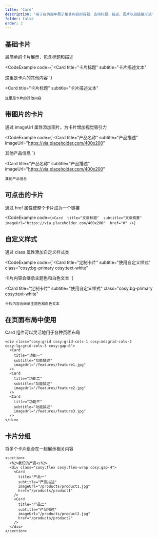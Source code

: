 ```yaml
---
title: 'Card'
description: '用于在页面中展示相关内容的容器，支持标题、描述、图片以及链接形式'
folder: false
order: 3
---
```



## 基础卡片

最简单的卡片展示，包含标题和描述

<CodeExample
  code={`<Card 
  title="卡片标题" 
  subtitle="卡片描述文本"
>
  这里是卡片的其他内容
</Card>`}
>
  <Card 
    title="卡片标题" 
    subtitle="卡片描述文本"
  >
    这里是卡片的其他内容
  </Card>
</CodeExample>

## 带图片的卡片

通过 imageUrl 属性添加图片，为卡片增加视觉吸引力

<CodeExample
  code={`<Card 
  title="产品名称" 
  subtitle="产品描述" 
  imageUrl="https://via.placeholder.com/400x200"
>
  其他产品信息
</Card>`}
>
  <Card 
    title="产品名称" 
    subtitle="产品描述" 
    imageUrl="https://via.placeholder.com/400x200"
  >
    其他产品信息
  </Card>
</CodeExample>

## 可点击的卡片

通过 href 属性使整个卡片成为一个链接

<CodeExample
  code={`<Card 
  title="文章标题" 
  subtitle="文章摘要" 
  imageUrl="https://via.placeholder.com/400x200" 
  href="#"
/>`}
>
  <Card 
    title="文章标题" 
    subtitle="文章摘要" 
    imageUrl="https://via.placeholder.com/400x200" 
    href="#"
  />
</CodeExample>

## 自定义样式

通过 class 属性添加自定义样式类

<CodeExample
  code={`<Card 
  title="定制卡片" 
  subtitle="使用自定义样式" 
  class="cosy:bg-primary cosy:text-white"
>
  卡片内容会继承主题色和白色文本
</Card>`}
>
  <Card 
    title="定制卡片" 
    subtitle="使用自定义样式" 
    class="cosy:bg-primary cosy:text-white"
  >
    卡片内容会继承主题色和白色文本
  </Card>
</CodeExample>

## 在页面布局中使用

Card 组件可以灵活地用于各种页面布局

```astro
<div class="cosy:grid cosy:grid-cols-1 cosy:md:grid-cols-2 cosy:lg:grid-cols-3 cosy:gap-6">
  <Card 
    title="功能一" 
    subtitle="功能描述" 
    imageUrl="/features/feature1.jpg"
  />
  <Card 
    title="功能二" 
    subtitle="功能描述" 
    imageUrl="/features/feature2.jpg"
  />
  <Card 
    title="功能三" 
    subtitle="功能描述" 
    imageUrl="/features/feature3.jpg"
  />
</div>
```

## 卡片分组

将多个卡片组合在一起展示相关内容

```astro
<section>
  <h2>我们的产品</h2>
  <div class="cosy:flex cosy:flex-wrap cosy:gap-4">
    <Card 
      title="产品一" 
      subtitle="产品描述" 
      imageUrl="/products/product1.jpg" 
      href="/products/product1"
    />
    <Card 
      title="产品二" 
      subtitle="产品描述" 
      imageUrl="/products/product2.jpg" 
      href="/products/product2"
    />
  </div>
</section>
``` 
